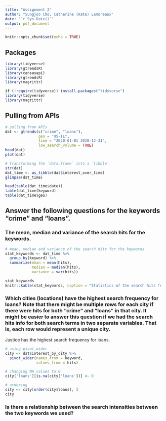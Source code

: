 ```yaml
---
title: "Assignment 2"
author: "Sungjoo Cho, Catherine (Kate) Lamoreaux"
date: "`r Sys.Date()`"
output: pdf_document
---
```


```r
knitr::opts_chunk$set(echo = TRUE)
```

## Packages
```r
library(tidyverse)
library(gtrendsR)
library(censusapi)
library(gtrendsR)
library(magrittr)

if (!require(tidyverse)) install.packages("tidyverse")
library(tidyverse)
library(magrittr)
```

## Pulling from APIs
```r
# pulling from APIs
dat <- gtrends(c("crime", "loans"),
               geo = "US-IL",
               time = "2020-01-01 2020-12-31",
               low_search_volume = TRUE)
head(dat)
plot(dat)

# transforming the `data.frame` into a `tibble`.
str(dat)
dat_time <- as_tibble(dat$interest_over_time)
glimpse(dat_time)

head(table(dat_time$date))
table(dat_time$keyword)
table(dat_time$geo)
```
## Answer the following questions for the keywords “crime” and “loans”.

### The mean, median and variance of the search hits for the keywords.
```r
# mean, median and variance of the search hits for the keywords
stat_keywords <- dat_time %>%
  group_by(keyword) %>%
  summarize(mean = mean(hits),
            median = median(hits),
            variance = var(hits))

stat_keywords
knitr::kable(stat_keywords, caption = "Statistics of the search hits for the keywords")
```

### Which cities (locations) have the highest search frequency for loans? Note that there might be multiple rows for each city if there were hits for both “crime” and “loans” in that city. It might be easier to answer this question if we had the search hits info for both search terms in two separate variables. That is, each row would represent a unique city.

Justice has the highest search frequency for loans.

```r
# using pivot_wider
city <- dat$interest_by_city %>%
  pivot_wider(names_from = keyword,
              values_from = hits)

# changing NA values to 0
city['loans'][is.na(city['loans'])] <- 0

# ordering
city <- city[order(city$loans), ]
city
```

### Is there a relationship between the search intensities between the two keywords we used?

```r

```






